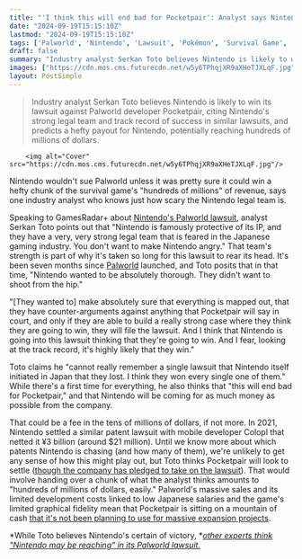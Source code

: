 ```yaml
---
title: "'I think this will end bad for Pocketpair': Analyst says Nintendo's 'feared' legal team wouldn't sue Palworld unless it was confident of victory"
date: "2024-09-19T15:15:10Z"
lastmod: "2024-09-19T15:15:10Z"
tags: ['Palworld', 'Nintendo', 'Lawsuit', 'Pokémon', 'Survival Game', 'PC', 'PlayStation', 'Xbox']
draft: false
summary: "Industry analyst Serkan Toto believes Nintendo is likely to win its lawsuit against Palworld developer Pocketpair, citing Nintendo's strong legal team and track record of success in similar lawsuits, and predicts a hefty payout for Nintendo, potentially reaching hundreds of millions of dollars."
images: ["https://cdn.mos.cms.futurecdn.net/w5y6TPhqjXR9aXHeTJXLqF.jpg"]
layout: PostSimple
---
```

> Industry analyst Serkan Toto believes Nintendo is likely to win its lawsuit against Palworld developer Pocketpair, citing Nintendo's strong legal team and track record of success in similar lawsuits, and predicts a hefty payout for Nintendo, potentially reaching hundreds of millions of dollars.


        <img alt="Cover" src="https://cdn.mos.cms.futurecdn.net/w5y6TPhqjXR9aXHeTJXLqF.jpg"/>
        
Nintendo wouldn't sue Palworld unless it was pretty sure it could win a hefty chunk of the survival game's "hundreds of millions" of revenue, says one industry analyst who knows just how scary the Nintendo legal team is.

Speaking to GamesRadar+ about [<u>Nintendo's Palworld lawsuit</u>](https://www.gamesradar.com/games/survival/its-official-palworld-has-been-nintendod-as-the-pokemon-company-files-lawsuit-against-pocketpair-for-infringing-multiple-patent-rights/), analyst Serkan Toto points out that "Nintendo is famously protective of its IP, and they have a very, very strong legal team that is feared in the Japanese gaming industry. You don't want to make Nintendo angry." That team's strength is part of why it's taken so long for this lawsuit to rear its head. It's been seven months since [Palworld](https://www.gamesradar.com/palworld/) launched, and Toto posits that in that time, "Nintendo wanted to be absolutely thorough. They didn't want to shoot from the hip."

"[They wanted to] make absolutely sure that everything is mapped out, that they have counter-arguments against anything that Pocketpair will say in court, and only if they are able to build a really strong case where they think they are going to win, they will file the lawsuit. And I think that Nintendo is going into this lawsuit thinking that they're going to win. And I fear, looking at the track record, it's highly likely that they win."

Toto claims he "cannot really remember a single lawsuit that Nintendo itself initiated in Japan that they lost. I think they won every single one of them." While there's a first time for everything, he also thinks that "this will end bad for Pocketpair," and that Nintendo will be coming for as much money as possible from the company. 

That could be a fee in the tens of millions of dollars, if not more. In 2021, Nintendo settled a similar patent lawsuit with mobile developer Colopl that netted it ¥3 billion (around $21 million). Until we know more about which patents Nintendo is chasing (and how many of them), we're unlikely to get any sense of how this might play out, but Toto thinks Pocketpair will look to settle ([<u>though the company has pledged to take on the lawsuit</u>](https://www.gamesradar.com/games/survival/palworld-developer-responds-to-nintendo-lawsuit-says-we-will-do-our-utmost-to-ensure-that-indie-devs-are-not-hindered-or-discouraged-from-pursuing-their-creative-ideas/)). That would involve handing over a chunk of what the analyst thinks amounts to "hundreds of millions of dollars, easily." Palworld's massive sales and its limited development costs linked to low Japanese salaries and the game's limited graphical fidelity mean that Pocketpair is sitting on a mountain of cash [<u>that it's not been planning to use for massive expansion projects</u>](https://www.gamesradar.com/palworld-creator-wants-to-avoid-big-budget-triple-a-games-in-the-future-as-the-hit-survival-games-profits-are-too-big-for-a-studio-with-our-size-to-handle/).

*While Toto believes Nintendo's certain of victory, *[<u><em>other experts think "Nintendo may be reaching" in its Palworld lawsuit.</em></u>](https://www.gamesradar.com/games/survival/nintendo-may-be-reaching-in-its-palworld-lawsuit-according-to-a-lawyer-who-says-its-hard-to-imagine-what-patents-the-survival-game-could-have-infringed-upon/)
        